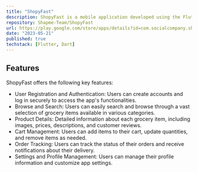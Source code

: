 ```yaml
---
title: "ShopyFast"
description: ShopyFast is a mobile application developed using the Flutter framework, which allows users to browse through a wide range of grocery items, add them to a cart, and place orders for delivery. The app is designed to provide a seamless and user-friendly experience for both customers and delivery personnel.
repository: Shapme-Team/ShopyFast
url: https://play.google.com/store/apps/details?id=com.socialcompany.shopyfast
date: "2023-05-21"
published: true
techstack: [Flutter, Dart]
---
```


## Features

ShopyFast offers the following key features:

- User Registration and Authentication: Users can create accounts and log in securely to access the app's functionalities.
- Browse and Search: Users can easily search and browse through a vast selection of grocery items available in various categories.
- Product Details: Detailed information about each grocery item, including images, prices, descriptions, and customer reviews.
- Cart Management: Users can add items to their cart, update quantities, and remove items as needed.
- Order Tracking: Users can track the status of their orders and receive notifications about their delivery.
- Settings and Profile Management: Users can manage their profile information and customize app settings.

